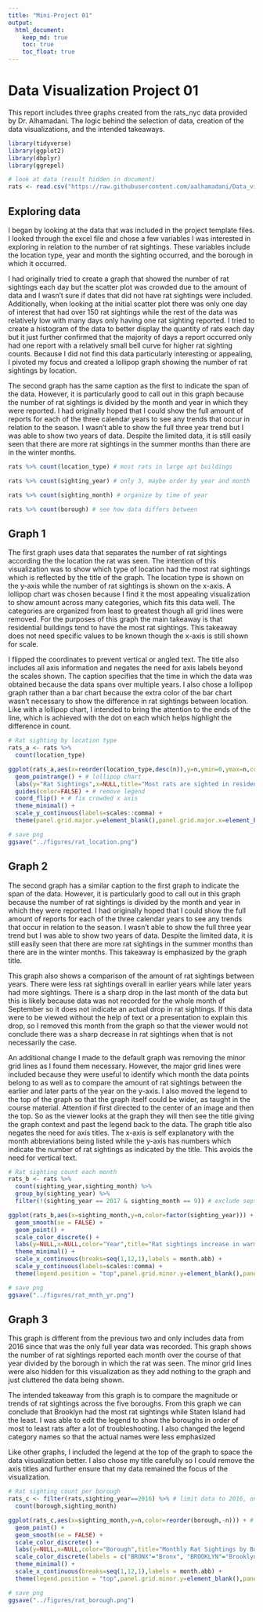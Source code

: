 ```yaml
---
title: "Mini-Project 01"
output: 
  html_document:
    keep_md: true
    toc: true
    toc_float: true
---
```


# Data Visualization Project 01

This report includes three graphs created from the rats_nyc data provided by Dr. Alhamadani. The logic behind the selection of data, creation of the data visualizations, and the intended takeaways.

```r
library(tidyverse)
library(ggplot2)
library(dbplyr)
library(ggrepel)
```

```r
# look at data (result hidden in document)
rats <- read.csv("https://raw.githubusercontent.com/aalhamadani/Data_vis_rep/refs/heads/main/rats_nyc.csv")
```


## Exploring data

I began by looking at the data that was included in the project template files. I looked through the excel file and chose a few variables I was interested in exploring in relation to the number of rat sightings. These variables include the location type, year and month the sighting occurred, and the borough in which it occurred.

I had originally tried to create a graph that showed the number of rat sightings each day but the scatter plot was crowded due to the amount of data and I wasn't sure if dates that did not have rat sightings were included. Additionally, when looking at the initial scatter plot there was only one day of interest that had over 150 rat sightings while the rest of the data was relatively low with many days only having one rat sighting reported. I tried to create a histogram of the data to better display the quantity of rats each day but it just further confirmed that the majority of days a report occurred only had one report with a relatively small bell curve for higher rat sighting counts. Because I did not find this data particularly interesting or appealing, I pivoted my focus and created a lollipop graph showing the number of rat sightings by location.

The second graph has the same caption as the first to indicate the span of the data. However, it is particularly good to call out in this graph because the number of rat sightings is divided by the month and year in which they were reported. I had originally hoped that I could show the full amount of reports for each of the three calendar years to see any trends that occur in relation to the season. I wasn't able to show the full three year trend but I was able to show two years of data. Despite the limited data, it is still easily seen that there are more rat sightings in the summer months than there are in the winter months.

```r
rats %>% count(location_type) # most rats in large apt buildings

rats %>% count(sighting_year) # only 3, maybe order by year and month

rats %>% count(sighting_month) # organize by time of year

rats %>% count(borough) # see how data differs between
```


## Graph 1

The first graph uses data that separates the number of rat sightings according the the location the rat was seen. The intention of this visualization was to show which type of location had the most rat sightings which is reflected by the title of the graph. The location type is shown on the y-axis while the number of rat sightings is shown on the x-axis. A lollipop chart was chosen because I find it the most appealing visualization to show amount across many categories, which fits this data well. The categories are organized from least to greatest though all grid lines were removed. For the purposes of this graph the main takeaway is that residential buildings tend to have the most rat sightings. This takeaway does not need specific values to be known though the x-axis is still shown for scale.

I flipped the coordinates to prevent vertical or angled text. The title also includes all axis information and negates the need for axis labels beyond the scales shown. The caption specifies that the time in which the data was obtained because the data spans over multiple years. I also chose a lollipop graph rather than a bar chart because the extra color of the bar chart wasn't necessary to show the difference in rat sightings between location. Like with a lollipop chart, I intended to bring the attention to the ends of the line, which is achieved with the dot on each which helps highlight the difference in count.

```r
# Rat sighting by location type
rats_a <- rats %>%
  count(location_type)

ggplot(rats_a,aes(x=reorder(location_type,desc(n)),y=n,ymin=0,ymax=n,color=location_type)) +
  geom_pointrange() + # lollipop chart
  labs(y="Rat Sightings",x=NULL,title="Most rats are sighted in residential buildings.",caption="Jun. '15 - Sep. '17") +
  guides(color=FALSE) + # remove legend
  coord_flip() + # fix crowded x axis
  theme_minimal() +
  scale_y_continuous(labels=scales::comma) +
  theme(panel.grid.major.y=element_blank(),panel.grid.major.x=element_blank(),panel.grid.minor.x=element_blank()) # remove extra lines

# save png
ggsave("../figures/rat_location.png")
```


## Graph 2

The second graph has a similar caption to the first graph to indicate the span of the data. However, it is particularly good to call out in this graph because the number of rat sightings is divided by the month and year in which they were reported. I had originally hoped that I could show the full amount of reports for each of the three calendar years to see any trends that occur in relation to the season. I wasn't able to show the full three year trend but I was able to show two years of data. Despite the limited data, it is still easily seen that there are more rat sightings in the summer months than there are in the winter months. This takeaway is emphasized by the graph title.

This graph also shows a comparison of the amount of rat sightings between years. There were less rat sightings overall in earlier years while later years had more sightings. There is a sharp drop in the last month of the data but this is likely because data was not recorded for the whole month of September so it does not indicate an actual drop in rat sightings. If this data were to be viewed without the help of text or a presentation to explain this drop, so I removed this month from the graph so that the viewer would not conclude there was a sharp decrease in rat sightings when that is not necessarily the case.

An additional change I made to the default graph was removing the minor grid lines as I found them necessary. However, the major grid lines were included because they were useful to identify which month the data points belong to as well as to compare the amount of rat sightings between the earlier and later parts of the year on the y-axis. I also moved the legend to the top of the graph so that the graph itself could be wider, as taught in the course material. Attention if first directed to the center of an image and then the top. So as the viewer looks at the graph they will then see the title giving the graph context and past the legend back to the data. The graph title also negates the need for axis titles. The x-axis is self explanatory with the month abbreviations being listed while the y-axis has numbers which indicate the number of rat sightings as indicated by the title. This avoids the need for vertical text.

```r
# Rat sighting count each month
rats_b <- rats %>%
  count(sighting_year,sighting_month) %>%
  group_by(sighting_year) %>%
  filter(!(sighting_year == 2017 & sighting_month == 9)) # exclude september 2017 data

ggplot(rats_b,aes(x=sighting_month,y=n,color=factor(sighting_year))) +
  geom_smooth(se = FALSE) +
  geom_point() +
  scale_color_discrete() +
  labs(y=NULL,x=NULL,color="Year",title="Rat sightings increase in warmer months.",caption="Jun. '15 - Aug. '17") +
  theme_minimal() +
  scale_x_continuous(breaks=seq(1,12,1),labels = month.abb) +
  scale_y_continuous(labels=scales::comma) +
  theme(legend.position = "top",panel.grid.minor.y=element_blank(),panel.grid.minor.x=element_blank()) # remove extra lines

# save png
ggsave("../figures/rat_mnth_yr.png")
```



## Graph 3

This graph is different from the previous two and only includes data from 2016 since that was the only full year data was recorded. This graph shows the number of rat sightings reported each month over the course of that year divided by the borough in which the rat was seen. The minor grid lines were also hidden for this visualization as they add nothing to the graph and just cluttered the data being shown.

The intended takeaway from this graph is to compare the magnitude or trends of rat sightings across the five boroughs. From this graph we can conclude that Brooklyn had the most rat sightings while Staten Island had the least. I was able to edit the legend to show the boroughs in order of most to least rats after a lot of troubleshooting. I also changed the legend category names so that the actual names were less emphasized

Like other graphs, I included the legend at the top of the graph to space the data visualization better. I also chose my title carefully so I could remove the axis titles and further ensure that my data remained the focus of the visualization.

```r
# Rat sighting count per borough
rats_c <- filter(rats,sighting_year==2016) %>% # limit data to 2016, one full year
  count(borough,sighting_month)

ggplot(rats_c,aes(x=sighting_month,y=n,color=reorder(borough,-n))) + # reorder colors in order most to least
  geom_point() +
  geom_smooth(se = FALSE) +
  scale_color_discrete() +
  labs(y=NULL,x=NULL,color="Borough",title="Monthly Rat Sightings by Borough",caption="2016") +
  scale_color_discrete(labels = c("BRONX"="Bronx", "BROOKLYN"="Brooklyn", "MANHATTAN"="Manhattan", "QUEENS"="Queens", "STATEN ISLAND"="Staten Island")) +
  theme_minimal() +
  scale_x_continuous(breaks=seq(1,12,1),labels = month.abb) +
  theme(legend.position = "top",panel.grid.minor.y=element_blank(),panel.grid.minor.x=element_blank()) # remove extra lines

# save png
ggsave("../figures/rat_borough.png")
```
